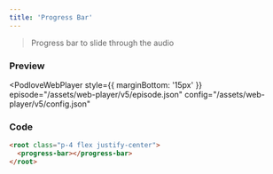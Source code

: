 ```yaml
---
title: 'Progress Bar'
---
```



> Progress bar to slide through the audio

### Preview

<PodloveWebPlayer style={{ marginBottom: '15px' }}
  episode="/assets/web-player/v5/episode.json"
  config="/assets/web-player/v5/config.json"
>
  <root class="p-4 flex justify-center">
    <progress-bar></progress-bar>
  </root>
</PodloveWebPlayer>

### Code

```html
<root class="p-4 flex justify-center">
  <progress-bar></progress-bar>
</root>
```
